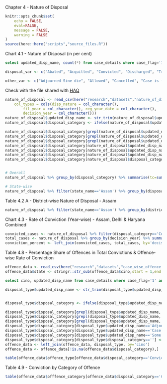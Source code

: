 
Chapter 4 - Nature of Disposal

```r
knitr::opts_chunk$set(
	echo = FALSE,
	eval=FALSE,
	message = FALSE,
	warning = FALSE
)
source(here::here("scripts","source_files.R"))
```

Chart 4.1 - Nature of Disposal (in per cent)
```sql
select updated_disp_name, count(*) from case_details where case_flag='1' and disp_nature!='0' group by updated_disp_name
```

```r
disposal_var <- c("Abated", "Acquitted", "Convicted", "Discharged", "Transferred", "Quashed", "Untraced", "PO Consigned")

other_var <- c("Adjourned Sine die", "Allowed", "Cancelled", "Case is filed", "Clubbed in FIR", "Compromised", "Concilliation", "Consigned", "Contested", "Converted", "Declared Juvenile", "Decreed with costs", "Dismissed", "Disposed", "Disposed of as withdrawn with permission to file fresh", "Disposed of with directions", "Disposed off on contest", "Disposed otherwise", "Disposed uncontest", "Further investigation ordered", "Judgement delivered", "Plaintiff suit is dissmissed counter claims decreed", "Proceeding dropped", "Proceeding stopped", "Rejected", "Remand back", "Some Convicted, some Acquitted", "Stayed")
```

Check with the file shared with [HAQ](https://github.com/HAQ-Centre-for-Child-Rights/POCSO-law-implementation-tracker/blob/master/research/datasets/nature_of_disposal.csv)

```r
nature_of_disposal <- read_csv(here("research","datasets","nature_of_disposal.csv"), 
    col_types = cols(disp_nature = col_character(), 
        fil_year = col_character(), reg_year_date = col_character(), 
        decision_year = col_character()))
nature_of_disposal$updated_disp_name <- str_trim(nature_of_disposal$updated_disp_name)
nature_of_disposal$disposal_category <- ifelse(nature_of_disposal$updated_disp_name %in% disposal_var, nature_of_disposal$updated_disp_name, ifelse(nature_of_disposal$updated_disp_name %in% other_var,'Other',''))

nature_of_disposal$disposal_category[grepl(nature_of_disposal$updated_disp_name, pattern = 'Convicted')] <- 'Convicted'
nature_of_disposal$disposal_category[grepl(nature_of_disposal$updated_disp_name, pattern = 'Transferred')] <- 'Transferred'
nature_of_disposal$disposal_category[grepl(nature_of_disposal$updated_disp_name, pattern = 'Acquitted')] <- 'Acquitted'
nature_of_disposal$disposal_category[nature_of_disposal$updated_disp_name=='Adjourned Sine die'] <- 'Other'
nature_of_disposal$disposal_category[nature_of_disposal$updated_disp_name=='Case is filed'] <- 'Other'
nature_of_disposal$disposal_category[nature_of_disposal$updated_disp_name=='Some Convicted, some Acquitted'] <- 'Other'
nature_of_disposal$disposal_category[nature_of_disposal$disposal_category==''] <- 'Other'


# Overall
nature_of_disposal %>% group_by(disposal_category) %>% summarise(tc=sum(total_cases))

# State-wise
nature_of_disposal %>% filter(state_name=='Assam') %>% group_by(disposal_category) %>% summarise(tc=sum(total_cases)) %>% mutate(pc=tc*100/sum(tc))
```
Table 4.2 A - District-wise Nature of Disposal - Assam

```r
nature_of_disposal %>% filter(state_name=='Assam') %>% group_by(district_name, disposal_category) %>% summarise(tc=sum(total_cases)) %>% pivot_wider(names_from = disposal_category, values_from=tc, values_fill = 0)

```

Chart 4.3 - Rate of Conviction (Year-wise) - Assam, Delhi & Haryana Combined

```r
convicted_cases <- nature_of_disposal %>% filter(disposal_category=='Convicted') %>%  group_by(decision_year) %>% summarise(tcc=sum(total_cases))
total_cases <- nature_of_disposal %>% group_by(decision_year) %>% summarise(tc=sum(total_cases))
conviction_percent <- left_join(convicted_cases, total_cases, by='decision_year') %>% mutate(con_per = tcc*100/tc)

```

Table 4.8 - Percentage Share of Offences in Total Convictions & Offence-wise Rate of Conviction

```r
offence_data <- read_csv(here("research","datasets","case_wise_offence.csv"))
offence_data$state <- stringr::str_sub(offence_data$cino,start = 1,end = 2)
```

```sql
select cino, updated_disp_name from case_details where case_flag='1' and disp_nature!='0'
```

```r
disposal_type$updated_disp_name <- str_trim(disposal_type$updated_disp_name)


disposal_type$disposal_category <- ifelse(disposal_type$updated_disp_name %in% disposal_var, disposal_type$updated_disp_name, ifelse(disposal_type$updated_disp_name %in% other_var,'Other',''))

disposal_type$disposal_category[grepl(disposal_type$updated_disp_name, pattern = 'Convicted')] <- 'Convicted'
disposal_type$disposal_category[grepl(disposal_type$updated_disp_name, pattern = 'Transferred')] <- 'Transferred'
disposal_type$disposal_category[grepl(disposal_type$updated_disp_name, pattern = 'Acquitted')] <- 'Acquitted'
disposal_type$disposal_category[disposal_type$updated_disp_name=='Adjourned Sine die'] <- 'Other'
disposal_type$disposal_category[disposal_type$updated_disp_name=='Case is filed'] <- 'Other'
disposal_type$disposal_category[disposal_type$updated_disp_name=='Some Convicted, some Acquitted'] <- 'Other'
disposal_type$disposal_category[disposal_type$disposal_category==''] <- 'Other'
offence_data <- left_join(offence_data, disposal_type, by='cino')
offence_data <- offence_data[!is.na(offence_data$disposal_category),]
```

```r
table(offence_data$offence_type[offence_data$disposal_category=='Convicted'],offence_data$disposal_category[offence_data$disposal_category=='Convicted'])
```

Table 4.9 - Conviction by Category of Offence
```r
table(offence_data$offfence_category[offence_data$disposal_category=='Convicted'],offence_data$disposal_category[offence_data$disposal_category=='Convicted'])
```

